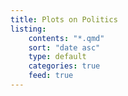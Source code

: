 ```yaml
---
title: Plots on Politics
listing: 
    contents: "*.qmd"
    sort: "date asc"
    type: default
    categories: true
    feed: true
---
```

